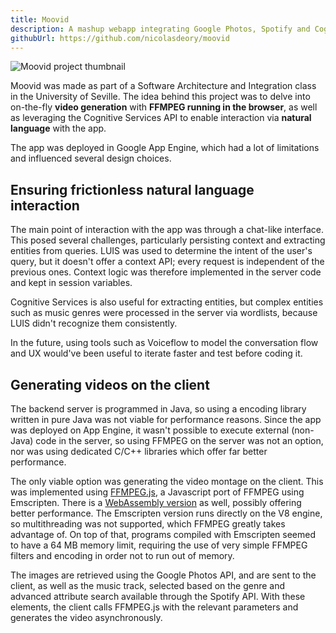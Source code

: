 ```yaml
---
title: Moovid
description: A mashup webapp integrating Google Photos, Spotify and Cognitive Services to create customized photo collage videos.
githubUrl: https://github.com/nicolasdeory/moovid
---
```

![Moovid project thumbnail](/projects/moovid.png)

Moovid was made as part of a Software Architecture and Integration class in the University of Seville.
The idea behind this project was to delve into on-the-fly **video generation** with **FFMPEG running in the browser**, as well as leveraging the Cognitive Services API
to enable interaction via **natural language** with the app.

The app was deployed in Google App Engine, which had a lot of limitations and influenced several design choices.


## Ensuring frictionless natural language interaction

The main point of interaction with the app was through a chat-like interface. This posed several challenges, particularly persisting context and extracting entities from queries.
LUIS was used to determine the intent of the user's query, but it doesn't offer a context API; every request is independent of the previous ones.
Context logic was therefore implemented in the server code and kept in session variables.

Cognitive Services is also useful for extracting entities, but complex entities such as music genres were processed in the server via wordlists, because LUIS didn't recognize
them consistently.

In the future, using tools such as Voiceflow to model the conversation flow and UX would've been useful to iterate faster and test before coding it.

## Generating videos on the client

The backend server is programmed in Java, so using a encoding library written in pure Java was not viable for performance reasons. Since the app was deployed on App Engine,
it wasn't possible to execute external (non-Java) code in the server, so using FFMPEG on the server was not an option, nor was using dedicated C/C++ libraries which
offer far better performance.

The only viable option was generating the video montage on the client. This was implemented using [FFMPEG.js](https://github.com/Kagami/ffmpeg.js/), a Javascript port
of FFMPEG using Emscripten. There is a [WebAssembly version](https://github.com/ffmpegwasm/ffmpeg.wasm) as well, possibly offering better performance.
The Emscripten version runs directly on the V8 engine, so multithreading was not supported, which FFMPEG greatly takes advantage of. 
On top of that, programs compiled with Emscripten seemed to have a 64 MB memory limit, requiring the use of very simple FFMPEG filters
and encoding in order not to run out of memory.

The images are retrieved using the Google Photos API, and are sent to the client, as well as the music track, selected based on the genre and advanced attribute search
available through the Spotify API. With these elements, the client calls FFMPEG.js with the relevant parameters and generates the video asynchronously.